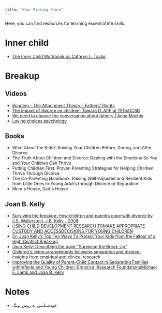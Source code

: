 ```yaml
---
title: "Your Missing Piece"
---
```


Here, you can find resources for learning essential life skills.

# Inner child
* [The Inner Child Workbook by Cathryn L. Taylor](https://www.amazon.ca/Inner-Child-Workbook-What-Your/dp/087477635X/)

# Breakup

## Videos

* [Bonding - The Attachment Theory - Fathers' Rights](https://youtu.be/SMTIlXavtqU)
* [The impact of divorce on children: Tamara D. Afifi at TEDxUCSB](https://youtu.be/cKcNyfXbQzQ)
* [We need to change the conversation about fathers | Anna Machin](https://youtu.be/cul4L441x9o)
* [Loving choices psychology](https://lovingchoicespsychology.ca/category/uncategorized/)

## Books

* What About the Kids?: Raising Your Children Before, During, and After Divorce
* The Truth About Children and Divorce: Dealing with the Emotions So You and Your Children Can Thrive
* Putting Children First: Proven Parenting Strategies for Helping Children Thrive Through Divorce
* The Co-Parenting Handbook: Raising Well-Adjusted and Resilient Kids from Little Ones to Young Adults through Divorce or Separation
* Mom's House, Dad's House

## Joan B. Kelly

* [Surviving the breakup: How children and parents cope with divorce by J.S. Wallerstein, J.B. Kelly - 2008]()
* [USING CHILD DEVELOPMENT RESEARCH TOMAKE APPROPRIATE CUSTODY AND ACCESSDECISIONS FOR YOUNG CHILDREN](http://ohiofamilyrights.com/Reports/Special-Reports-Page-4USING-CHILD-DEVELOPMENT-RESEARCH-TO-MAKE-APPROPRIATE-CUSTODY-AND-ACCESS-DECISIONS-FOR-YOUNG-CHILDREN.pdf)
* [Dr. Joan Kelly’s Top Ten Ways To Protect Your Kids from the Fallout of a High Conflict Break-up](https://www.cbc.ca/doczone/features/dr.-joan-kellys-top-ten-ways-to-protect-your-kids-from-the-fallout-of-a-hig)
* [Joan Kelly: Describing the book "Surviving the Break-Up"](https://www.youtube.com/watch?v=HXpVmF1H0DE)
* [Children's living arrangements following separation and divorce: Insights from empirical and clinical research](http://warehouse.olc.edu/~moapple/socialwork_old/333/Kelly,%20J.%20(2007).pdf)
* [Improving the Quality of Parent-Child Contact in Separating Families withInfants and Young Children: Empirical Research FoundationsMichael E. Lamb and Joan B. Kelly](https://ilanatamari.com/wp-content/uploads/2015/09/Lamb-Kelly-Parent-Child-Contact-Final-20081.pdf)

# Notes

* خودشناسی به روش یونگ
